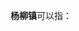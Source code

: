 '''杨柳镇'''可以指：
{{PRC admin/disambig|34/18/02/109/000|37/08/31/107/000|51/11/12/102/000}}
{{disambig|cat=三字中国镇名消歧义}}